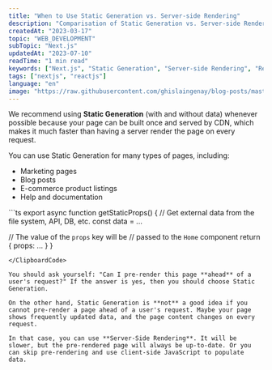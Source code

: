 ```yaml
---
title: "When to Use Static Generation vs. Server-side Rendering"
description: "Comparisation of Static Generation vs. Server-side Rendering"
createdAt: "2023-03-17"
topic: "WEB_DEVELOPMENT"
subTopic: "Next.js"
updatedAt: "2023-07-10"
readTime: "1 min read"
keywords: ["Next.js", "Static Generation", "Server-side Rendering", "React.js"]
tags: ["nextjs", "reactjs"]
language: "en"
image: "https://raw.githubusercontent.com/ghislaingenay/blog-posts/master/images/nextjs-img.jpg"
---
```


We recommend using **Static Generation** (with and without data) whenever possible because your page can be built once and served by CDN, which makes it much faster than having a server render the page on every request.

You can use Static Generation for many types of pages, including:

- Marketing pages
- Blog posts
- E-commerce product listings
- Help and documentation

<ClipboardCode className='9d166844-2c97-11ee-be56-0242ac120002'>
```ts
export async function getStaticProps() {
  // Get external data from the file system, API, DB, etc.
  const data = ...

// The value of the `props` key will be
// passed to the `Home` component
return {
props: ...
}
}

```
</ClipboardCode>

You should ask yourself: "Can I pre-render this page **ahead** of a user's request?" If the answer is yes, then you should choose Static Generation.

On the other hand, Static Generation is **not** a good idea if you cannot pre-render a page ahead of a user's request. Maybe your page shows frequently updated data, and the page content changes on every request.

In that case, you can use **Server-Side Rendering**. It will be slower, but the pre-rendered page will always be up-to-date. Or you can skip pre-rendering and use client-side JavaScript to populate data.
